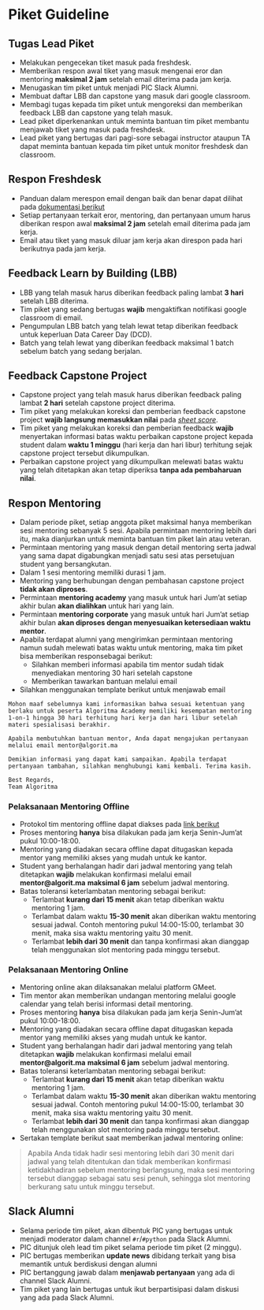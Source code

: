 # Piket Guideline

## Tugas Lead Piket

* Melakukan pengecekan tiket masuk pada freshdesk.
* Memberikan respon awal tiket yang masuk mengenai eror dan mentoring **maksimal 2 jam** setelah email diterima pada jam kerja.
* Menugaskan tim piket untuk menjadi PIC Slack Alumni.
* Membuat daftar LBB dan capstone yang masuk dari google classroom.
* Membagi tugas kepada tim piket untuk mengoreksi dan memberikan feedback LBB dan capstone yang telah masuk.
* Lead piket diperkenankan untuk meminta bantuan tim piket membantu menjawab tiket yang masuk pada freshdesk.
* Lead piket yang bertugas dari pagi-sore sebagai instructor ataupun TA dapat meminta bantuan kepada tim piket untuk monitor freshdesk dan classroom.

## Respon Freshdesk

* Panduan dalam merespon email dengan baik dan benar dapat dilihat pada [dokumentasi berikut](https://trello-attachments.s3.amazonaws.com/5b178a5917d78094e809e4c9/5f69df1f8aa3e54171468888/de3bd28e0177e532a9de032b35310397/guidelines_(5).html)
* Setiap pertanyaan terkait eror, mentoring, dan pertanyaan umum harus diberikan respon awal **maksimal 2 jam** setelah email diterima pada jam kerja.
* Email atau tiket yang masuk diluar jam kerja akan direspon pada hari berikutnya pada jam kerja.

## Feedback Learn by Building (LBB)

* LBB yang telah masuk harus diberikan feedback paling lambat **3 hari** setelah LBB diterima.
* Tim piket yang sedang bertugas **wajib** mengaktifkan notifikasi google classroom di email.
* Pengumpulan LBB batch yang telah lewat tetap diberikan feedback untuk keperluan Data Career Day (DCD).
* Batch yang telah lewat yang diberikan feedback maksimal 1 batch sebelum batch yang sedang berjalan.

## Feedback Capstone Project 

* Capstone project yang telah masuk harus diberikan feedback paling lambat **2 hari** setelah capstone project diterima.
* Tim piket yang melakukan koreksi dan pemberian feedback capstone project **wajib langsung memasukkan nilai** pada [*sheet score*](https://docs.google.com/spreadsheets/d/1cGJ0pn9k9gKCBnceWVwaL9D7BBDMNjLh8uPYlaBlJi8/edit?usp=sharing).
* Tim piket yang melakukan koreksi dan pemberian feedback **wajib** menyertakan informasi batas waktu perbaikan capstone project kepada student dalam **waktu 1 minggu** (hari kerja dan hari libur) terhitung sejak capstone project tersebut dikumpulkan.
* Perbaikan capstone project yang dikumpulkan melewati batas waktu yang telah ditetapkan akan tetap diperiksa **tanpa ada pembaharuan nilai**. 

## Respon Mentoring

* Dalam periode piket, setiap anggota piket maksimal hanya memberikan sesi mentoring sebanyak 5 sesi. Apabila permintaan mentoring lebih dari itu, maka dianjurkan untuk meminta bantuan tim piket lain atau veteran.
* Permintaan mentoring yang masuk dengan detail mentoring serta jadwal yang sama dapat digabungkan menjadi satu sesi atas persetujuan student yang bersangkutan.
* Dalam 1 sesi mentoring memiliki durasi 1 jam.
* Mentoring yang berhubungan dengan pembahasan capstone project **tidak akan diproses**.
* Permintaan **mentoring academy** yang masuk untuk hari Jum'at setiap akhir bulan **akan dialihkan** untuk hari yang lain.
* Permintaan **mentoring corporate** yang masuk untuk hari Jum'at setiap akhir bulan **akan diproses dengan menyesuaikan ketersediaan waktu mentor**.
* Apabila terdapat alumni yang mengirimkan permintaan mentoring namun sudah melewati batas waktu untuk mentoring, maka tim piket bisa memberikan responsebagai berikut:
  + Silahkan memberi informasi apabila tim mentor sudah tidak menyediakan mentoring 30 hari setelah capstone
  + Memberikan tawarkan bantuan melalui email
  
* Silahkan menggunakan template berikut untuk menjawab email

```
Mohon maaf sebelumnya kami informasikan bahwa sesuai ketentuan yang berlaku untuk peserta Algoritma Academy memiliki kesempatan mentoring 1-on-1 hingga 30 hari terhitung hari kerja dan hari libur setelah materi spesialisasi berakhir. 

Apabila membutuhkan bantuan mentor, Anda dapat mengajukan pertanyaan melalui email mentor@algorit.ma

Demikian informasi yang dapat kami sampaikan. Apabila terdapat pertanyaan tambahan, silahkan menghubungi kami kembali. Terima kasih.

Best Regards,
Team Algoritma
```

### Pelaksanaan Mentoring Offline

* Protokol tim mentoring offline dapat diakses pada [link berikut](https://docs.google.com/document/d/1L6lA0MJoyhfeYlzFBf-TuuJ8SGhZE4Yc49_kXDWkkLw/edit?usp=sharing)
* Proses mentoring **hanya** bisa dilakukan pada jam kerja Senin-Jum'at pukul 10:00-18:00.
* Mentoring yang diadakan secara offline dapat ditugaskan kepada mentor yang memiliki akses yang mudah untuk ke kantor.
* Student yang berhalangan hadir dari jadwal mentoring yang telah ditetapkan **wajib** melakukan konfirmasi melalui email **mentor@algorit.ma** **maksimal 6 jam** sebelum jadwal mentoring.
* Batas toleransi keterlambatan mentoring sebagai berikut:
  + Terlambat **kurang dari 15 menit** akan tetap diberikan waktu mentoring 1 jam.
  + Terlambat dalam waktu **15-30 menit** akan diberikan waktu mentoring sesuai jadwal. Contoh mentoring pukul 14:00-15:00, terlambat 30 menit, maka sisa waktu mentoring yaitu 30 menit.
  + Terlambat **lebih dari 30 menit** dan tanpa konfirmasi akan dianggap telah menggunakan slot mentoring pada minggu tersebut.

### Pelaksanaan Mentoring Online

* Mentoring online akan dilaksanakan melalui platform GMeet.
* Tim mentor akan memberikan undangan mentoring melalui google calendar yang telah berisi informasi detail mentoring.
* Proses mentoring **hanya** bisa dilakukan pada jam kerja Senin-Jum'at pukul 10:00-18:00.
* Mentoring yang diadakan secara offline dapat ditugaskan kepada mentor yang memiliki akses yang mudah untuk ke kantor.
* Student yang berhalangan hadir dari jadwal mentoring yang telah ditetapkan **wajib** melakukan konfirmasi melalui email **mentor@algorit.ma** **maksimal 6 jam** sebelum jadwal mentoring.
* Batas toleransi keterlambatan mentoring sebagai berikut:
  + Terlambat **kurang dari 15 menit** akan tetap diberikan waktu mentoring 1 jam.
  + Terlambat dalam waktu **15-30 menit** akan diberikan waktu mentoring sesuai jadwal. Contoh mentoring pukul 14:00-15:00, terlambat 30 menit, maka sisa waktu mentoring yaitu 30 menit.
  + Terlambat **lebih dari 30 menit** dan tanpa konfirmasi akan dianggap telah menggunakan slot mentoring pada minggu tersebut.

* Sertakan template berikut saat memberikan jadwal mentoring online:

> Apabila Anda tidak hadir sesi mentoring lebih dari 30 menit dari jadwal yang telah ditentukan dan tidak memberikan konfirmasi ketidakhadiran sebelum mentoring berlangsung, maka sesi mentoring tersebut dianggap sebagai satu sesi penuh, sehingga slot mentoring berkurang satu untuk minggu tersebut.

## Slack Alumni

* Selama periode tim piket, akan dibentuk PIC yang bertugas untuk menjadi moderator dalam channel `#r`/`#python` pada Slack Alumni.
* PIC ditunjuk oleh lead tim piket selama periode tim piket (2 minggu).
* PIC bertugas memberikan **update news** dibidang terkait yang bisa memantik untuk berdiskusi dengan alumni
* PIC bertanggung jawab dalam **menjawab pertanyaan** yang ada di channel Slack Alumni.
* Tim piket yang lain bertugas untuk ikut berpartisipasi dalam diskusi yang ada pada Slack Alumni.



